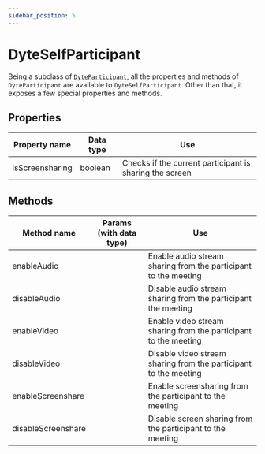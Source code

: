 ```yaml
---
sidebar_position: 5
---
```


# DyteSelfParticipant

Being a subclass of [`DyteParticipant`](./participant), all the properties and methods of `DyteParticipant` are available to `DyteSelfParticipant`. Other than that, it exposes a few special properties and methods.

## Properties

| Property name   | Data type | Use                                                     |
| --------------- | --------- | ------------------------------------------------------- |
| isScreensharing | boolean   | Checks if the current participant is sharing the screen |

## Methods

| Method name        | Params (with data type) | Use                                                              |
| ------------------ | ----------------------- | ---------------------------------------------------------------- |
| enableAudio        |                         | Enable audio stream sharing from the participant to the meeting  |
| disableAudio       |                         | Disable audio stream sharing from the participant the meeting    |
| enableVideo        |                         | Enable video stream sharing from the participant to the meeting  |
| disableVideo       |                         | Disable video stream sharing from the participant to the meeting |
| enableScreenshare  |                         | Enable screensharing from the participant to the meeting         |
| disableScreenshare |                         | Disable screen sharing from the participant to the meeting       |
